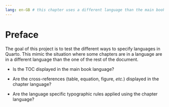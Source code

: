 ---
lang: en-GB # this chapter uses a different language than the main book.
---

# Preface {.unnumbered}

The goal of this project is to test the different ways to specify languages in Quarto. This mimic the situation where some chapters are in a language are in a different language than the one of the rest of the document.

-   Is the TOC displayed in the main book language?

-   Are the cross-references (table, equation, figure, *etc.*) displayed in the chapter language?

-   Are the language specific typographic rules applied using the chapter language?
